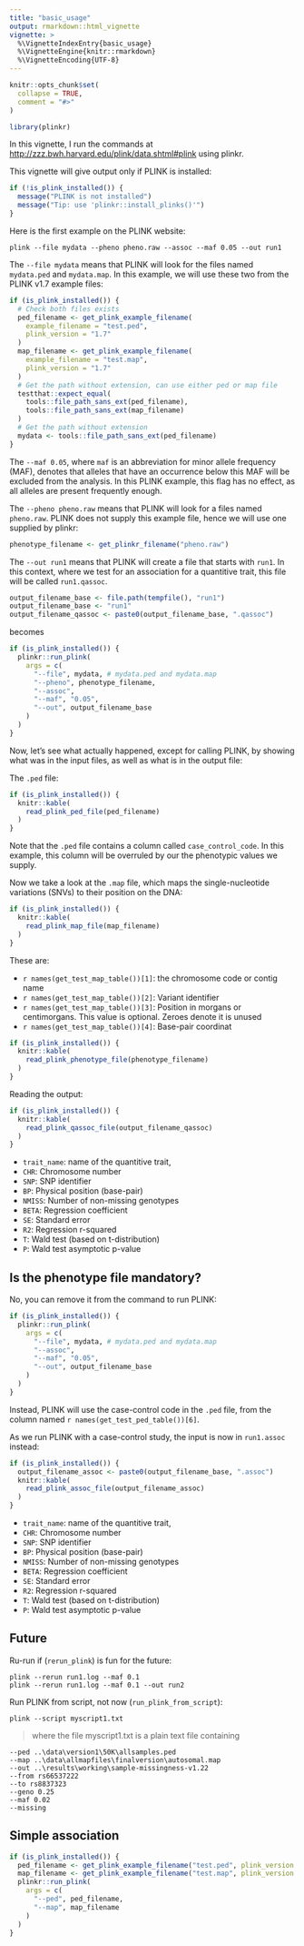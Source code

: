 ```yaml
---
title: "basic_usage"
output: rmarkdown::html_vignette
vignette: >
  %\VignetteIndexEntry{basic_usage}
  %\VignetteEngine{knitr::rmarkdown}
  %\VignetteEncoding{UTF-8}
---
```


```r
knitr::opts_chunk$set(
  collapse = TRUE,
  comment = "#>"
)
```

```r
library(plinkr)
```

In this vignette, I run the 
commands at [http://zzz.bwh.harvard.edu/plink/data.shtml#plink](http://zzz.bwh.harvard.edu/plink/data.shtml#plink) using plinkr.

This vignette will give output only if PLINK is installed:

```r
if (!is_plink_installed()) {
  message("PLINK is not installed")
  message("Tip: use 'plinkr::install_plinks()'")
}
```

Here is the first example on the PLINK website:

```
plink --file mydata --pheno pheno.raw --assoc --maf 0.05 --out run1
```

The `--file mydata` means that PLINK will look for the files named
`mydata.ped` and `mydata.map`. In this example, we will use these two from
the PLINK v1.7 example files:

```r
if (is_plink_installed()) {
  # Check both files exists
  ped_filename <- get_plink_example_filename(
    example_filename = "test.ped",
    plink_version = "1.7"
  )
  map_filename <- get_plink_example_filename(
    example_filename = "test.map",
    plink_version = "1.7"
  )
  # Get the path without extension, can use either ped or map file
  testthat::expect_equal(
    tools::file_path_sans_ext(ped_filename),
    tools::file_path_sans_ext(map_filename)
  )
  # Get the path without extension
  mydata <- tools::file_path_sans_ext(ped_filename)
}
```

The `--maf 0.05`, where `maf` is an abbreviation for
minor allele frequency (MAF), denotes that alleles that
have an occurrence below this MAF will be excluded from
the analysis. In this PLINK example, this flag has no
effect, as all alleles are present frequently enough.

The `--pheno pheno.raw` means that PLINK will look for a files named `pheno.raw`. PLINK does not supply this example file, hence we will use one supplied by plinkr:

```r
phenotype_filename <- get_plinkr_filename("pheno.raw")
```

The `--out run1` means that PLINK will create a file that starts with  `run1`. In this context, where we test for an association for a quantitive trait, this file will be called `run1.qassoc`. 

```r
output_filename_base <- file.path(tempfile(), "run1")
output_filename_base <- "run1"
output_filename_qassoc <- paste0(output_filename_base, ".qassoc")
```

becomes

```r
if (is_plink_installed()) {
  plinkr::run_plink(
    args = c(
      "--file", mydata, # mydata.ped and mydata.map
      "--pheno", phenotype_filename,
      "--assoc",
      "--maf", "0.05",
      "--out", output_filename_base
    )
  )
}
```

Now, let's see what actually happened, except for calling PLINK, by showing what was in the input files, as well as what is in the output file:

The `.ped` file:

```r
if (is_plink_installed()) {
  knitr::kable(
    read_plink_ped_file(ped_filename)
  )
}
```

Note that the `.ped` file contains a column called `case_control_code`.
In this example, this column will be overruled by our the phenotypic
values we supply.

Now we take a look at the `.map` file,
which maps the single-nucleotide variations (SNVs)
to their position on the DNA:

```r
if (is_plink_installed()) {
  knitr::kable(
    read_plink_map_file(map_filename)
  )
}
```

These are:

 * `r names(get_test_map_table())[1]`: 
    the chromosome code or contig name
 * `r names(get_test_map_table())[2]`: 
    Variant identifier
 * `r names(get_test_map_table())[3]`: 
    Position in morgans or centimorgans.
    This value is optional. Zeroes denote it is unused
 * `r names(get_test_map_table())[4]`: 
    Base-pair coordinat

```r
if (is_plink_installed()) {
  knitr::kable(
    read_plink_phenotype_file(phenotype_filename)
  )
}
```

Reading the output:

```r
if (is_plink_installed()) {
  knitr::kable(
    read_plink_qassoc_file(output_filename_qassoc)
  )
}
```

 * `trait_name`: name of the quantitive trait,
 * `CHR`: Chromosome number
 * `SNP`: SNP identifier
 * `BP`: Physical position (base-pair)
 * `NMISS`: Number of non-missing genotypes
 * `BETA`: Regression coefficient
 * `SE`: Standard error
 * `R2`: Regression r-squared
 * `T`: Wald test (based on t-distribution)
 * `P`: Wald test asymptotic p-value

## Is the phenotype file mandatory?

No, you can remove it from the command to run PLINK:

```r
if (is_plink_installed()) {
  plinkr::run_plink(
    args = c(
      "--file", mydata, # mydata.ped and mydata.map
      "--assoc",
      "--maf", "0.05",
      "--out", output_filename_base
    )
  )
}
```

Instead, PLINK will use the case-control code in the `.ped`
file, from the column named `r names(get_test_ped_table())[6]`.

As we run PLINK with a case-control study, 
the input is now in `run1.assoc` instead:

```r
if (is_plink_installed()) {
  output_filename_assoc <- paste0(output_filename_base, ".assoc")
  knitr::kable(
    read_plink_assoc_file(output_filename_assoc)
  )
}
```

 * `trait_name`: name of the quantitive trait,
 * `CHR`: Chromosome number
 * `SNP`: SNP identifier
 * `BP`: Physical position (base-pair)
 * `NMISS`: Number of non-missing genotypes
 * `BETA`: Regression coefficient
 * `SE`: Standard error
 * `R2`: Regression r-squared
 * `T`: Wald test (based on t-distribution)
 * `P`: Wald test asymptotic p-value


## Future

Ru-run if (`rerun_plink`) is fun for the future:

```
plink --rerun run1.log --maf 0.1
plink --rerun run1.log --maf 0.1 --out run2
```

Run PLINK from script, not now (`run_plink_from_script`):

```
plink --script myscript1.txt
```

> where the file myscript1.txt is a plain text file containing

```
--ped ..\data\version1\50K\allsamples.ped 
--map ..\data\allmapfiles\finalversion\autosomal.map 
--out ..\results\working\sample-missingness-v1.22
--from rs66537222
--to rs8837323 
--geno 0.25
--maf 0.02
--missing
```

## Simple association

```r
if (is_plink_installed()) {
  ped_filename <- get_plink_example_filename("test.ped", plink_version = 1.7)
  map_filename <- get_plink_example_filename("test.map", plink_version = 1.7)
  plinkr::run_plink(
    args = c(
      "--ped", ped_filename, 
      "--map", map_filename
    )
  )
}
```
